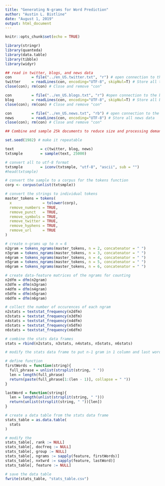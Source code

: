 ---
title: "Generating N-grams for Word Prediction"
author: "Austin L. Bistline"
date: "August 1, 2019"
output: html_document
---

```{r setup, include=FALSE}
knitr::opts_chunk$set(echo = TRUE)
```

```{r}
library(stringr)
library(quanteda)
library(data.table)
library(tibble)
library(widyr)
```


```{r, echo=FALSE}
## read in twitter, blogs, and news data
con         = file("../en_US.twitter.txt", "r") # open connection to the twitter data
twitter     = readLines(con, encoding="UTF-8", skipNul=T) # Store all twitter data
close(con); rm(con) # Close and remove "con"

con         = file("../en_US.blogs.txt", "r") #open connection to the blog data
blog        = readLines(con, encoding="UTF-8", skipNul=T) # Store all blog data
close(con); rm(con) # Close and remove "con"

con         = file("../en_US.news.txt", "rb") # open connection to the news data
news        = readLines(con, encoding="UTF-8") # Store all news data
close(con); rm(con) # Close and remove "con"
```

```{r}
## Combine and sample 25k documents to reduce size and processing demands

set.seed(1982) # make it repeatable

text            = c(twitter, blog, news)
txtsmple        = sample(text, 25000)

# convert all to utf-8 format
txtsmple        = iconv(txtsmple, "utf-8", "ascii", sub = "")
#head(txtsmple)
```

```{r}
# convert the sample to a corpus for the tokens function
corp <- corpus(unlist(txtsmple))
```

```{r}
# convert the strings to individual tokens
master_tokens = tokens(
  x              = tolower(corp),
  remove_numbers = TRUE,
  remove_punct   = TRUE,
  remove_symbols = TRUE,
  remove_twitter = TRUE,
  remove_hyphens = TRUE,  
  remove_url     = TRUE
)
```

```{r}
# create n-grams up to n = 6
n2gram = tokens_ngrams(master_tokens, n = 2, concatenator = " ")
n3gram = tokens_ngrams(master_tokens, n = 3, concatenator = " ")
n4gram = tokens_ngrams(master_tokens, n = 4, concatenator = " ")
n5gram = tokens_ngrams(master_tokens, n = 5, concatenator = " ")
n6gram = tokens_ngrams(master_tokens, n = 6, concatenator = " ")
```

```{r}
# create data-feature matrices of the ngrams for counting
n2dfm = dfm(n2gram)
n3dfm = dfm(n3gram)
n4dfm = dfm(n4gram)
n5dfm = dfm(n5gram)
n6dfm = dfm(n6gram)
```

```{r}
# collect the number of occurences of each ngram
n2stats = textstat_frequency(n2dfm)
n3stats = textstat_frequency(n3dfm)
n4stats = textstat_frequency(n4dfm)
n5stats = textstat_frequency(n5dfm)
n6stats = textstat_frequency(n6dfm)

# combine the stats data frames
stats = rbind(n2stats, n3stats, n4stats, n5stats, n6stats)
```

```{r}
# modify the stats data frame to put n-1 gram in 1 column and last word in another

# define function
firstWords = function(string){
  full_phrase = unlist(strsplit(string, " "))
  len = length(full_phrase)
  return(paste(full_phrase[1:(len - 1)], collapse = " "))
}

lastWord = function(string){
  len = length(unlist(strsplit(string, " ")))
  return(unlist(strsplit(string, " "))[len])
}

# create a data table from the stats data frame
stats_table = as.data.table(
  stats
)

# modify the 
stats_table[, rank := NULL]
stats_table[, docfreq := NULL]
stats_table[, group := NULL]
stats_table[, ngrams := sapply(feature, firstWords)]
stats_table[, nxtwrd := sapply(feature, lastWord)]
stats_table[, feature := NULL]
```

```{r}
# save the data table
fwrite(stats_table, "stats_table.csv")
```